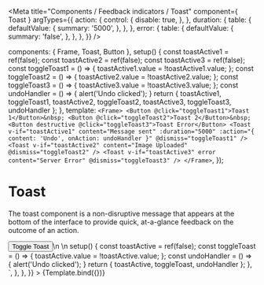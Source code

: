 

<Meta
  title="Components / Feedback indicators / Toast"
  component={ Toast }
  argTypes={{
    action: {
      control: {
        disable: true,
      },
    },
    duration: {
      table: {
        defaultValue: {
          summary: '5000',
        },
      },
    },
    error: {
      table: {
        defaultValue: {
          summary: 'false',
        },
      },
    },
  }}
/>

  components: { Frame, Toast, Button },
  setup() {
    const toastActive1 = ref(false);
    const toastActive2 = ref(false);
    const toastActive3 = ref(false);
    const toggleToast1 = () => {
      toastActive1.value = !toastActive1.value;
    };
    const toggleToast2 = () => {
      toastActive2.value = !toastActive2.value;
    };
    const toggleToast3 = () => {
      toastActive3.value = !toastActive3.value;
    };
    const undoHandler = () => {
      alert('Undo clicked');
    }
    return { toastActive1, toggleToast1, toastActive2, toggleToast2, toastActive3, toggleToast3, undoHandler };
  },
  template: `
    <Frame>
      <Button @click="toggleToast1">Toast 1</Button>&nbsp;
      <Button @click="toggleToast2">Toast 2</Button>&nbsp;
      <Button destructive @click="toggleToast3">Toast Error</Button>
      <Toast
        v-if="toastActive1"
        content="Message sent"
        :duration="5000"
        :action="{ content: 'Undo', onAction: undoHandler }"
        @dismiss="toggleToast1"
      />
      <Toast
        v-if="toastActive2"
        content="Image Uploaded"
        @dismiss="toggleToast2"
      />
      <Toast
        v-if="toastActive3"
        error
        content="Server Error"
        @dismiss="toggleToast3"
      />
    </Frame>
  `,
});

# Toast

The toast component is a non-disruptive message that appears at the bottom of the interface to provide quick, at-a-glance feedback on the outcome of an action.

<Canvas>
  <Story
    name="Toast"
    inline={false}
    height="300px"
    parameters={{
      docs: {
        source: {
          code: dedent`
            <Frame>
              <Button @click="toggleToast">Toggle Toast</Button>\n
              <Toast
                v-if="toastActive"
                content="Message sent"
                :duration="5000"
                :action="{ content: 'Undo', onAction: undoHandler }"
                @dismiss="toggleToast"
              />
            </Frame>\n
            setup() {
              const toastActive = ref(false);
              const toggleToast = () => {
                toastActive.value = !toastActive.value;
              };
              const undoHandler = () => {
                alert('Undo clicked');
              }
              return { toastActive, toggleToast, undoHandler };
            },
          `,
        },
      },
    }}
  >
    {Template.bind({})}
  </Story>
</Canvas>

<ArgsTable story="Toast" />
